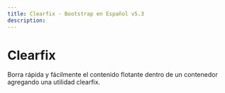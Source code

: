 ```yaml
---
title: Clearfix · Bootstrap en Español v5.3
description: 
---
```

# Clearfix

Borra rápida y fácilmente el contenido flotante dentro de un contenedor agregando una utilidad clearfix.